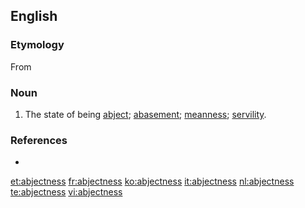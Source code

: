 ==English==

===Etymology===
From {{suffix|abject|ness}}

===Noun===
{{en-noun|-}}

# The state of being [[abject]]; [[abasement]]; [[meanness]]; [[servility]].

===References===
* {{R:Webster 1913}}

[[et:abjectness]]
[[fr:abjectness]]
[[ko:abjectness]]
[[it:abjectness]]
[[nl:abjectness]]
[[te:abjectness]]
[[vi:abjectness]]
